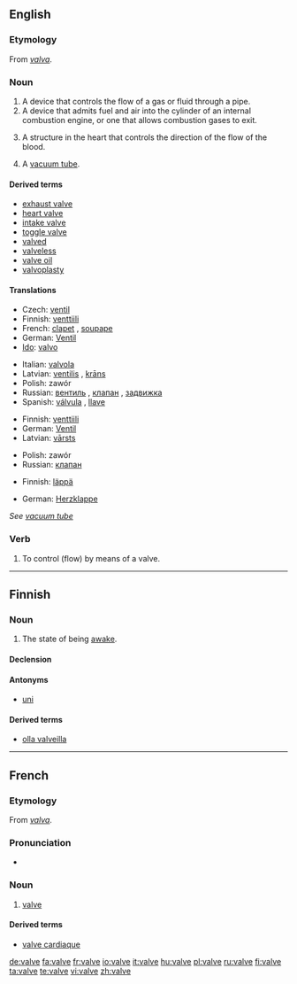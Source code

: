 ==English==

===Etymology===
From {{L.}} ''[[valva]]''.

===Noun===
{{wikipedia}}
{{en-noun}}

# A device that controls the flow of a gas or fluid through a pipe.
# A device that admits fuel and air into the cylinder of an internal combustion engine, or one that allows combustion gases to exit.
# {{context|anatomy}} A structure in the heart that controls the direction of the flow of the blood.
# {{UK}} A [[vacuum tube]].

====Derived terms====
* [[exhaust valve]]
* [[heart valve]]
* [[intake valve]]
* [[toggle valve]]
* [[valved]]
* [[valveless]]
* [[valve oil]]
* [[valvoplasty]]

====Translations====
{{trans-top|device that controls flow of gas or fluid}}
* Czech: [[ventil]] {{m}}
* Finnish: [[venttiili]]
* French: [[clapet]] {{m}}, [[soupape]] {{f}}
* German: [[Ventil]] {{n}}
* [[Ido]]: [[valvo]]
{{trans-mid}}
* Italian: [[valvola]] {{f}}
* Latvian: [[ventilis]] {{m}}, [[krāns]] {{m}}
* Polish: zawór {{m}}
* Russian: [[вентиль]] {{m}}, [[клапан]] {{m}}, [[задвижка]] {{m}}
* Spanish: [[válvula]] {{f}}, [[llave]] {{m}}
{{trans-bottom}}

{{trans-top|device in an internal combustion engine}}
* Finnish: [[venttiili]]
* German: [[Ventil]] {{n}}
* Latvian: [[vārsts]] {{m}}
{{trans-mid}}
* Polish: zawór {{m}}
* Russian: [[клапан]] {{m}}
{{trans-bottom}}

{{trans-top|in anatomy}}
* Finnish: [[läppä]]
{{trans-mid}}
* German: [[Herzklappe]] {{f}}
{{trans-bottom}}

{{trans-top|vacuum tube}}
''See [[vacuum tube]]''
{{trans-bottom}}

===Verb===
{{en-verb|valv|ing}}

# {{transitive|jargon}} To control (flow) by means of a valve.

<!--These translations are to be moved into the pages for the related terms listed above.
'''Intake valve'''
* Spanish: válvula de admisión
'''Toggle valve'''
* Spanish: válvula purgadora
-->

----

==Finnish==

===Noun===
{{infl|fi|noun}}

# The state of being [[awake]].

====Declension====
{{fi-decl-hame|valv}}

====Antonyms====
* [[uni]]

====Derived terms====
* [[olla valveilla]]

----

==French==

===Etymology===
From {{L.}} ''[[valva]]''.

===Pronunciation===
* {{audio|Fr-valve.ogg|audio}}

===Noun===
{{fr-noun|f}}

# [[#Noun|valve]]

====Derived terms====
* [[valve cardiaque]]

[[de:valve]]
[[fa:valve]]
[[fr:valve]]
[[io:valve]]
[[it:valve]]
[[hu:valve]]
[[pl:valve]]
[[ru:valve]]
[[fi:valve]]
[[ta:valve]]
[[te:valve]]
[[vi:valve]]
[[zh:valve]]